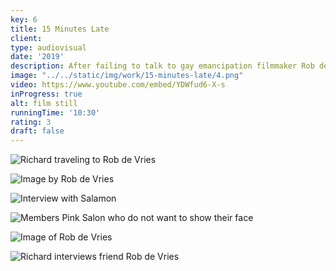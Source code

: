```yaml
---
key: 6
title: 15 Minutes Late
client:
type: audiovisual
date: '2019'
description: After failing to talk to gay emancipation filmmaker Rob de Vries due to him dying ten minutes earlier, Richard tries to get to know him via the people around him. Richard is a filmmaker who didn’t know for a while how to handle his creativity in combination with compliance with societal expectation and compares. He want to compare himself to Rob de Vries and why he did not care about this compliance.
image: "../../static/img/work/15-minutes-late/4.png"
video: https://www.youtube.com/embed/YDWfud6-X-s
inProgress: true
alt: film still
runningTime: '10:30'
rating: 3
draft: false
---
```


<Gallery width={50}>

![Richard traveling to Rob de Vries](../../static/img/work/15-minutes-late/1.png)

![Image by Rob de Vries](../../static/img/work/15-minutes-late/2.png)

![Interview with Salamon](../../static/img/work/15-minutes-late/3.png)

![Members Pink Salon who do not want to show their face](../../static/img/work/15-minutes-late/4.png)

![Image of Rob de Vries](../../static/img/work/15-minutes-late/5.png)

![Richard interviews friend Rob de Vries](../../static/img/work/15-minutes-late/6.png)

</Gallery>

